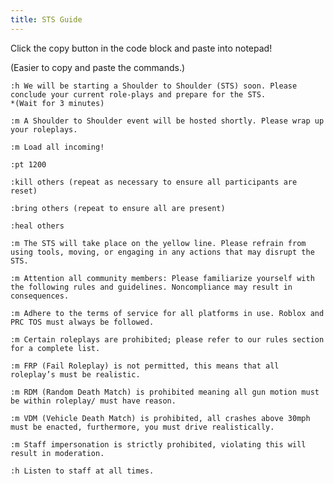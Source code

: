 ```yaml
---
title: STS Guide
---
```


<Callout title="TIP">
Click the copy button in the code block and paste into notepad!

(Easier to copy and paste the commands.)

</Callout>

```
:h We will be starting a Shoulder to Shoulder (STS) soon. Please conclude your current role-plays and prepare for the STS.
*(Wait for 3 minutes)

:m A Shoulder to Shoulder event will be hosted shortly. Please wrap up your roleplays.

:m Load all incoming!

:pt 1200

:kill others (repeat as necessary to ensure all participants are reset)

:bring others (repeat to ensure all are present)

:heal others

:m The STS will take place on the yellow line. Please refrain from using tools, moving, or engaging in any actions that may disrupt the STS.

:m Attention all community members: Please familiarize yourself with the following rules and guidelines. Noncompliance may result in consequences.

:m Adhere to the terms of service for all platforms in use. Roblox and PRC TOS must always be followed.

:m Certain roleplays are prohibited; please refer to our rules section for a complete list.

:m FRP (Fail Roleplay) is not permitted, this means that all roleplay’s must be realistic.

:m RDM (Random Death Match) is prohibited meaning all gun motion must be within roleplay/ must have reason.

:m VDM (Vehicle Death Match) is prohibited, all crashes above 30mph must be enacted, furthermore, you must drive realistically.

:m Staff impersonation is strictly prohibited, violating this will result in moderation.

:h Listen to staff at all times.
```
